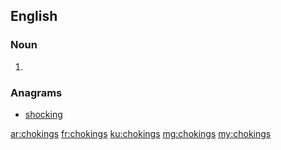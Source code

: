 ==English==

===Noun===
{{head|en|plural}}

# {{plural of|choking|lang=en|nocat=1}}

===Anagrams===
* [[shocking#English|shocking]]

[[ar:chokings]]
[[fr:chokings]]
[[ku:chokings]]
[[mg:chokings]]
[[my:chokings]]